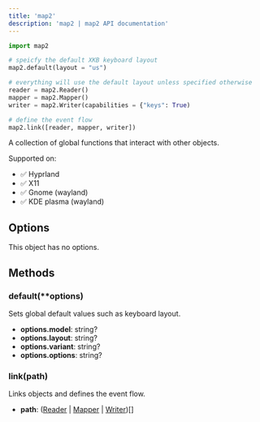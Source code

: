 ```yaml
---
title: 'map2'
description: 'map2 | map2 API documentation'
---
```



```python
import map2

# speicfy the default XKB keyboard layout
map2.default(layout = "us")

# everything will use the default layout unless specified otherwise
reader = map2.Reader()
mapper = map2.Mapper()
writer = map2.Writer(capabilities = {"keys": True)

# define the event flow
map2.link([reader, mapper, writer])
```


A collection of global functions that interact with other objects.


Supported on:
- ✅ Hyprland
- ✅ X11
- ✅ Gnome (wayland)
- ✅ KDE plasma (wayland)


## Options

This object has no options.



## Methods

### default(**options)

Sets global default values such as keyboard layout.

- **options.model**: string?
- **options.layout**: string?
- **options.variant**: string?
- **options.options**: string?

### link(path)

Links objects and defines the event flow.

- **path**: ([Reader](map2/en/api/reader) | [Mapper](map2/en/api/mapper) | [Writer](map2/en/api/writer))[]
